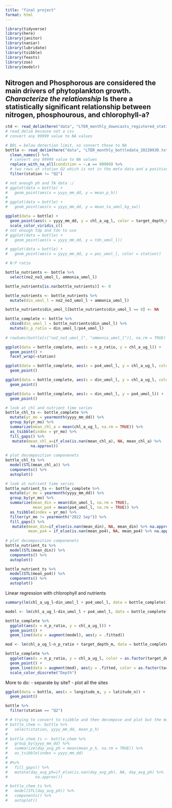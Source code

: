```yaml
---
title: "final project"
format: html
---
```

```r
library(tidyverse)
library(here)
library(janitor)
library(naniar)
library(lubridate)
library(tsibble)
library(feasts)
library(zoo)
library(modelr)
```

## Nitrogen and Phosphorous are considered the main drivers of phytoplankton growth. *Characterize the relationship* Is there a statistically significant relationship between nitrogen, phosphourous, and chlorophyll-a?

```r
ctd <- read_delim(here("data", "LTER_monthly_downcasts_registered_stations_20220930.txt"))
# read_delim because not a csv
# convert any 99999 value to NA values 

# BDL = below detection limit, so convert those to NA
bottle <- read_delim(here("data", "LTER_monthly_bottledata_20220930.txt"), na = "BDL") %>% 
  clean_names() %>% 
  # convert any 99999 value to NA values 
  replace_with_na_all(condition = ~.x == 99999) %>% 
  # two rows at station Q2 which is not in the meta data and a positive longitude...
  filter(station != "Q2")
```

```r
# not enough ph and TA data :/
# ggplot(data = bottle) +
#   geom_point(aes(x = yyyy_mm_dd, y = mean_p_h))
# 
# ggplot(data = bottle) +
#   geom_point(aes(x = yyyy_mm_dd, y = mean_ta_umol_kg_sw))

ggplot(data = bottle) +
  geom_point(aes(x = yyyy_mm_dd, y = chl_a_ug_l, color = target_depth_m)) +
  scale_color_viridis_c()
# not enough tdp and tdn to use
# ggplot(data = bottle) +
#   geom_point(aes(x = yyyy_mm_dd, y = tdn_umol_l))

# ggplot(data = bottle) +
#   geom_point(aes(x = yyyy_mm_dd, y = poc_umol_l, color = station))
```

```r
# N:P ratio

bottle_nutrients <- bottle %>% 
  select(no2_no3_umol_l, ammonia_umol_l)

bottle_nutrients[is.na(bottle_nutrients)] <- 0

bottle_nutrients <- bottle_nutrients %>% 
  mutate(din_umol_l = no2_no3_umol_l + ammonia_umol_l)

bottle_nutrients$din_umol_l[bottle_nutrients$din_umol_l == 0] <- NA

bottle_complete <- bottle %>% 
  cbind(din_umol_l = bottle_nutrients$din_umol_l) %>% 
  mutate(n_p_ratio = din_umol_l/po4_umol_l)
           
# rowSums(bottle[c("no2_no3_umol_l", "ammonia_umol_l")], na.rm = TRUE)
```

```r
ggplot(data = bottle_complete, aes(x = n_p_ratio, y = chl_a_ug_l)) +
  geom_point() +
  facet_wrap(~station)

ggplot(data = bottle_complete, aes(x = po4_umol_l, y = chl_a_ug_l, color = station)) +
  geom_point()

ggplot(data = bottle_complete, aes(x = din_umol_l, y = chl_a_ug_l, color = station)) +
  geom_point()

ggplot(data = bottle_complete, aes(x = din_umol_l, y = po4_umol_l)) +
  geom_point()

```

```r
# look at chl and nutrient time series
bottle_chl_ts <- bottle_complete %>% 
  mutate(yr_mo = yearmonth(yyyy_mm_dd)) %>% 
  group_by(yr_mo) %>% 
  summarize(mean_chl_a = mean(chl_a_ug_l, na.rm = TRUE)) %>% 
  as_tsibble(index = yr_mo) %>% 
  fill_gaps() %>% 
   mutate(mean_chl_a=if_else(is.nan(mean_chl_a), NA, mean_chl_a) %>% 
           na.approx())
  
# plot decomposition componenets
bottle_chl_ts %>% 
  model(STL(mean_chl_a)) %>% 
  components() %>% 
  autoplot()
```

```r
# look at nutrient time series
bottle_nutrient_ts <- bottle_complete %>% 
  mutate(yr_mo = yearmonth(yyyy_mm_dd)) %>% 
  group_by(yr_mo) %>% 
  summarize(mean_din = mean(din_umol_l, na.rm = TRUE),
            mean_po4 = mean(po4_umol_l, na.rm = TRUE)) %>% 
  as_tsibble(index = yr_mo) %>%
  filter(yr_mo != yearmonth("2022 Sep")) %>% 
  fill_gaps() %>% 
   mutate(mean_din=if_else(is.nan(mean_din), NA, mean_din) %>% na.approx(),
          mean_po4 = if_else(is.nan(mean_po4), NA, mean_po4) %>% na.approx())
  
# plot decomposition componenets
bottle_nutrient_ts %>% 
  model(STL(mean_din)) %>% 
  components() %>% 
  autoplot()

bottle_nutrient_ts %>% 
  model(STL(mean_po4)) %>% 
  components() %>% 
  autoplot()
```


Linear regression with chlorophyll and nutrients
```r
summary(lm(chl_a_ug_l~din_umol_l + po4_umol_l, data = bottle_complete))

model <- lm(chl_a_ug_l~din_umol_l + po4_umol_l, data = bottle_complete)

bottle_complete %>% 
  ggplot(aes(x = n_p_ratio, y = chl_a_ug_l)) +
  geom_point() +
  geom_line(data = augment(model), aes(y = .fitted))
```

```r
mod <- lm(chl_a_ug_l~n_p_ratio + target_depth_m, data = bottle_complete)

bottle_complete %>% 
  ggplot(aes(x = n_p_ratio, y = chl_a_ug_l, color = as.factor(target_depth_m))) +
  geom_point() +
  geom_line(data = augment(mod), aes(y = .fitted, color = as.factor(target_depth_m))) +
  scale_color_discrete("Depth")
```


More to do:
- separate by site?
- plot all the sites

```r
ggplot(data = bottle, aes(x = longitude_e, y = latitude_n)) +
  geom_point()

bottle %>% 
  filter(station == "Q2")
```


```r
# # trying to convert to tsibble and then decompose and plot but the model doesn't work with NaN values...
# bottle_chem <- bottle %>% 
#   select(station, yyyy_mm_dd, mean_p_h) 
# 
# bottle_chem_ts <- bottle_chem %>% 
#   group_by(yyyy_mm_dd) %>% 
#   summarize(day_avg_ph = mean(mean_p_h, na.rm = TRUE)) %>% 
#   as_tsibble(index = yyyy_mm_dd)
# 
# #%>% 
#   fill_gaps() %>% 
#   mutate(day_avg_ph=if_else(is.nan(day_avg_ph), NA, day_avg_ph) %>% 
#            na.approx())
```

```r
# bottle_chem_ts %>% 
#   model(STL(day_avg_ph)) %>% 
#   components() %>% 
#   autoplot()
```


